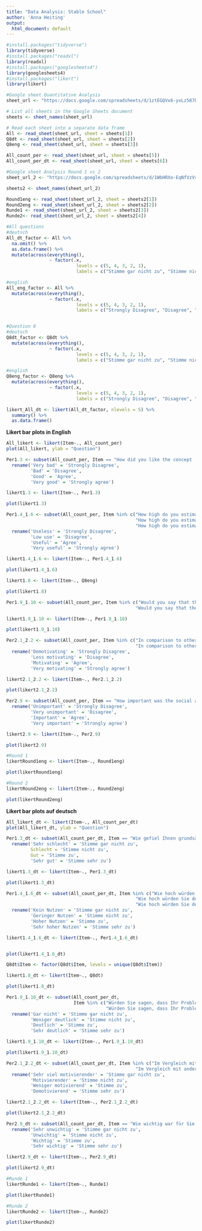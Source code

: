 ```yaml
---
title: "Data Analysis: Stable School"
author: 'Anna Heiting'
output:
  html_document: default
--- 
```


```r
#install.packages("tidyverse")
library(tidyverse)
#install.packages("readxl")
library(readxl)
#install.packages("googlesheets4")
library(googlesheets4)
#install.packages("likert")
library(likert)

#Google sheet Quantitative Analysis
sheet_url <- "https://docs.google.com/spreadsheets/d/1ztEGQVx6-yxLz587DlWl6xOpdQvGJrqjYMRathBrU18/edit?usp=sharing"

# List all sheets in the Google Sheets document
sheets <- sheet_names(sheet_url)

# Read each sheet into a separate data frame
All <- read_sheet(sheet_url, sheet = sheets[1])
Q8dt <- read_sheet(sheet_url, sheet = sheets[2])
Q8eng <- read_sheet(sheet_url, sheet = sheets[3])

All_count_per <- read_sheet(sheet_url, sheet = sheets[5])
All_count_per_dt <- read_sheet(sheet_url, sheet = sheets[6])

#Google sheet Analysis Round 1 vs 2
sheet_url_2 <- "https://docs.google.com/spreadsheets/d/1WbHRXo-EqNfVzVspCKtWQGQGTzorj_MdHArB2Pt1kx8/edit?usp=sharing"

sheets2 <- sheet_names(sheet_url_2)

Round1eng <- read_sheet(sheet_url_2, sheet = sheets2[1])
Round2eng <- read_sheet(sheet_url_2, sheet = sheets2[2])
Runde1 <- read_sheet(sheet_url_2, sheet = sheets2[3])
Runde2<- read_sheet(sheet_url_2, sheet = sheets2[4])
```

``` r
#All questions
#deutsch
All_dt_factor <- All %>%
  na.omit() %>%
  as.data.frame() %>%
  mutate(across(everything(), 
                ~ factor(.x, 
                          levels = c(5, 4, 3, 2, 1), 
                          labels = c("Stimme gar nicht zu", "Stimme nicht zu", "Neutral", "Stimme zu", "Stimme sehr zu"))))

#english
All_eng_factor <- All %>%
  mutate(across(everything(), 
                ~ factor(.x, 
                          levels = c(5, 4, 3, 2, 1), 
                          labels = c("Strongly Disagree", "Disagree", "Neutral", "Agree", "Strongly Agree"))))


#Question 8
#deutsch
Q8dt_factor <- Q8dt %>%
  mutate(across(everything(), 
                ~ factor(.x, 
                          levels = c(5, 4, 3, 2, 1), 
                          labels = c("Stimme gar nicht zu", "Stimme nicht zu", "Neutral", "Stimme zu", "Stimme sehr zu"))))

#english
Q8eng_factor <- Q8eng %>%
  mutate(across(everything(), 
                ~ factor(.x, 
                          levels = c(5, 4, 3, 2, 1), 
                          labels = c("Strongly Disagree", "Disagree", "Neutral", "Agree", "Strongly Agree"))))
```

``` r
likert_All_dt <- likert(All_dt_factor, nlevels = 5) %>%
  summary() %>%
  as.data.frame()
```

<b>Likert bar plots in English</b>

``` r
All_likert <- likert(Item~., All_count_per)
plot(All_likert, ylab = "Question")
```

```r
Per1.3 <- subset(All_count_per, Item == "How did you like the concept 'Stable School'?") %>%
  rename('Very bad' = 'Strongly Disagree', 
         'Bad' = 'Disagree', 
         'Good' = 'Agree', 
         'Very good' = 'Strongly agree')

likert1.3 <- likert(Item~., Per1.3)

plot(likert1.3)
```

```r
Per1.4_1.6 <- subset(All_count_per, Item %in% c("How high do you estimate, was the benefit of the 'Stable School' regarding calf health on your farm?", 
                                                "How high do you estimate, was the benefit of the 'Stable School' regarding employee management and efficiency on your farm?", 
                                                "How high do you estimate, was the benefit of the 'Stable School' in general on your farm?")) %>%
  rename('Useless' = 'Strongly Disagree', 
         'Low use' = 'Disagree', 
         'Useful' = 'Agree', 
         'Very useful' = 'Strongly agree')

likert1.4_1.6 <- likert(Item~., Per1.4_1.6)

plot(likert1.4_1.6)
```

```r
likert1.8 <- likert(Item~., Q8eng)

plot(likert1.8)
```

```r
Per1.9_1.10 <- subset(All_count_per, Item %in% c("Would you say that the 'Stable School' increased your awareness regarding calf health problems on the farm?", 
                                                "Would you say that the 'Stable School' increased your awareness regarding employee management problems on the farm?"))

likert1.9_1.10 <- likert(Item~., Per1.9_1.10)

plot(likert1.9_1.10)
```

```r
Per2.1_2.2 <- subset(All_count_per, Item %in% c("In comparison to other advising services, how motivating was the 'Stable School' for you to change the calf health situation on your farm?", 
                                                "In comparison to other advising services, how motivating was the 'Stable School' for you to change the employee management situation on your farm?")) %>%
  rename('Demotivating' = 'Strongly Disagree', 
         'Less motivating' = 'Disagree', 
         'Motivating' = 'Agree', 
         'Very motivating' = 'Strongly agree')

likert2.1_2.2 <- likert(Item~., Per2.1_2.2)

plot(likert2.1_2.2)
```

```r
Per2.9 <- subset(All_count_per, Item == "How important was the social aspect of the 'Stable School' for you?") %>%
  rename('Unimportant' = 'Strongly Disagree', 
         'Very unimportant' = 'Disagree', 
         'Important' = 'Agree', 
         'Very important' = 'Strongly agree')

likert2.9 <- likert(Item~., Per2.9)

plot(likert2.9)
```

``` r
#Round 1
likertRound1eng <- likert(Item~., Round1eng)

plot(likertRound1eng)

#Round 2
likertRound2eng <- likert(Item~., Round2eng)

plot(likertRound2eng)

```

<b>Likert bar plots auf deutsch</b>

``` r
All_likert_dt <- likert(Item~., All_count_per_dt)
plot(All_likert_dt, ylab = "Question")
```

```r
Per1.3_dt <- subset(All_count_per_dt, Item == "Wie gefiel Ihnen grundsätzlich der hier im Projekt gewählte Ansatz?") %>%
  rename('Sehr schlecht' = 'Stimme gar nicht zu', 
         Schlecht = 'Stimme nicht zu', 
         Gut = 'Stimme zu', 
         'Sehr gut' = 'Stimme sehr zu')

likert1.3_dt <- likert(Item~., Per1.3_dt)

plot(likert1.3_dt)
```

```r
Per1.4_1.6_dt <- subset(All_count_per_dt, Item %in% c("Wie hoch würden Sie den Nutzen von der 'Stallschule' im Hinblick auf die Verbesserung der Kälbergesundheit im eigenen Betrieb einschätzen?", 
                                                "Wie hoch würden Sie den Nutzen von der 'Stallschule' im Hinblick auf die Verbesserung der Mitarbeiterführung im eigenen Betrieb einschätzen?", 
                                                "Wie hoch würden Sie den Nutzen von der 'Stallschule im Allgemeinen für Ihren eigenen Betrieb einschätzen?")) %>%
  rename('Kein Nutzen' = 'Stimme gar nicht zu', 
         'Geringer Nutzen' = 'Stimme nicht zu', 
         'Hoher Nutzen' = 'Stimme zu', 
         'Sehr hoher Nutzen' = 'Stimme sehr zu')

likert1.4_1.6_dt <- likert(Item~., Per1.4_1.6_dt)


plot(likert1.4_1.6_dt)
```

```r
Q8dt$Item <- factor(Q8dt$Item, levels = unique(Q8dt$Item))

likert1.8_dt <- likert(Item~., Q8dt)

plot(likert1.8_dt)
```

```r
Per1.9_1.10_dt <- subset(All_count_per_dt, 
                         Item %in% c("Würden Sie sagen, dass Ihr Problembewusstsein bzgl. der Kälbergesundheitssituation im Betrieb über die Teilnahme an den 'Stallschule'-Treffen gefördert wurde?", 
                                     "Würden Sie sagen, dass Ihr Problembewusstsein bzgl. der Mitarbeiterführungssituation im Betrieb über die Teilnahme an den 'Stallschule'-Treffen gefördert wurde?")) %>%
  rename('Gar nicht' = 'Stimme gar nicht zu', 
         'Weniger deutlich' = 'Stimme nicht zu', 
         'Deutlich' = 'Stimme zu', 
         'Sehr deutlich' = 'Stimme sehr zu')

likert1.9_1.10_dt <- likert(Item~., Per1.9_1.10_dt)

plot(likert1.9_1.10_dt)
```

```r
Per2.1_2.2_dt <- subset(All_count_per_dt, Item %in% c("Im Vergleich mit anderen Beratungsmöglichkeiten zur Verbesserung der Kälbergesundheitssituation: Wie motivierend bewerten Sie das Instrument 'Stallschule'?", 
                                                "Im Vergleich mit anderen Beratungsmöglichkeiten zur Verbesserung der Mitarbeiterführungssituation: Wie motivierend bewerten Sie das Instrument 'Stallschule'?")) %>%
  rename('Sehr viel motivierender' = 'Stimme gar nicht zu', 
         'Motivierender' = 'Stimme nicht zu', 
         'Weniger motivierend' = 'Stimme zu', 
         'Demotivierend' = 'Stimme sehr zu')

likert2.1_2.2_dt <- likert(Item~., Per2.1_2.2_dt)

plot(likert2.1_2.2_dt)
```

```r
Per2.9_dt <- subset(All_count_per_dt, Item == "Wie wichtig war für Sie der soziale Aspekt der 'Stallschule'?") %>%
  rename('Sehr unwichtig' = 'Stimme gar nicht zu', 
         'Unwichtig' = 'Stimme nicht zu', 
         'Wichtig' = 'Stimme zu', 
         'Sehr wichtig' = 'Stimme sehr zu')

likert2.9_dt <- likert(Item~., Per2.9_dt)

plot(likert2.9_dt)
```

``` r
#Runde 1
likertRunde1 <- likert(Item~., Runde1)

plot(likertRunde1)

#Runde 2
likertRunde2 <- likert(Item~., Runde2)

plot(likertRunde2)

```